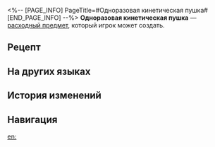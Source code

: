 <%-- [PAGE_INFO]
PageTitle=#Одноразовая кинетическая пушка#
[END_PAGE_INFO] --%>
{{Расходный предмет Инфобокс
|id          = 403003
|Изображения = Предмет Одноразовая кинетическая пушка.png
|Тип         = Расходные предметы силы атаки
|Редкость    = 4
|Эффект      = Повышает силу атаки всех союзников на 355 ед. и крит. урон на 20% в следующем бою.
|Описание    = На кладбище полном искорёженных машин проснулся будущий император Руперт I. В нём не было ничего, кроме повреждённого логического блока, старого движка, оперативной памяти с остатком 90 ГБ и роботизированной руки с одним подвижным пальцем. Спустя 30 системных часов раздался громкий взрыв - Руперт взорвал железные ворота наверху кладбища с помощью одноразовой кинетической пушки. Ударная волна взрыва ещё больше повредила его логический блок. Но Руперт знал, что он уже держит судьбу за горло.
|Рецепт      = {{cx|Отсутствует источник}}
|Источник1   = [[Универсальная машина для синтеза]]
|Источник2   = 
|Источник3   = 
}}
{{Описание|''«Все машины рождаются равными, будь они созданы с целью созидания или разрушения».''}}
'''Одноразовая кинетическая пушка''' — [[расходный предмет]], который игрок может создать.

==Рецепт==
{{Рецепт
|Тип                               = Синтез
|Группа                            = Расходные предметы
|Флогистон                         = 4
|Перо пламени                      = 2
|Причудливая субстанция Разрушения = 4
|Фазовое пламя                     = 1
|Сортировка                        = Флогистон;Перо пламени;Причудливая субстанция Разрушения;Фазовое пламя
}}

==На других языках==
{{На других языках
|en   = Disposable Kinetic Cannon
|zhs  = 一次性动力炮
|zht  = 一次性動力炮
|ja   = 使い捨て動力キャノン
|ko   = 일회용 동력 캐논포
|es   = Cañón cinético desechable
|fr   = Canon cinétique jetable
|ru   = Одноразовая кинетическая пушка
|th   = Disposable Kinetic Cannon
|vi   = Bom Động Lực
|de   = Kinetische Einwegkanone
|id   = Disposable Kinetic Cannon
|pt   = Canhão Cinético Descartável
}}

==История изменений==
{{История изменений|3.5}}

==Навигация==
{{Расходные предметы Навбокс}}

[[en:]]
